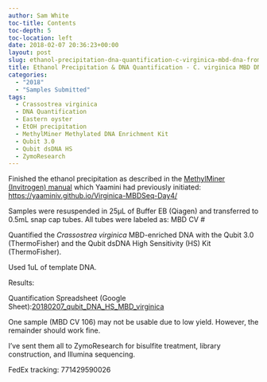 ```yaml
---
author: Sam White
toc-title: Contents
toc-depth: 5
toc-location: left
date: 2018-02-07 20:36:23+00:00
layout: post
slug: ethanol-precipitation-dna-quantification-c-virginica-mbd-dna-from-yaamini
title: Ethanol Precipitation & DNA Quantification - C. virginica MBD DNA from Yaamini
categories:
  - "2018"
  - "Samples Submitted"
tags:
  - Crassostrea virginica
  - DNA Quantification
  - Eastern oyster
  - EtOH precipitation
  - MethylMiner Methylated DNA Enrichment Kit
  - Qubit 3.0
  - Qubit dsDNA HS
  - ZymoResearch
---
```


Finished the ethanol precipitation as described in the [MethylMiner (Invitrogen) manual](https://github.com/RobertsLab/resources/blob/master/protocols/Commercial_Protocols/Invitrogen_MethylMiner_Manual.pdf) which Yaamini had previously initiated: [https://yaaminiv.github.io/Virginica-MBDSeq-Day4/](https://yaaminiv.github.io/Virginica-MBDSeq-Day4/)

Samples were resuspended in 25μL of Buffer EB (Qiagen) and transferred to 0.5mL snap cap tubes. All tubes were labeled as: MBD CV #

Quantified the _Crassostrea virginica_ MBD-enriched DNA with the Qubit 3.0 (ThermoFisher) and the Qubit dsDNA High Sensitivity (HS) Kit (ThermoFisher).

Used 1uL of template DNA.

Results:

Quantification Spreadsheet (Google Sheet):[20180207_qubit_DNA_HS_MBD_virginica](https://docs.google.com/spreadsheets/d/1p13VsqTMrynvWIfokPVAwqaL78_GA6QtTZ0NAgLVfSI/edit?usp=sharing)

One sample (MBD CV 106) may not be usable due to low yield. However, the remainder should work fine.

I've sent them all to ZymoResearch for bisulfite treatment, library construction, and Illumina sequencing.

FedEx tracking: 771429590026

